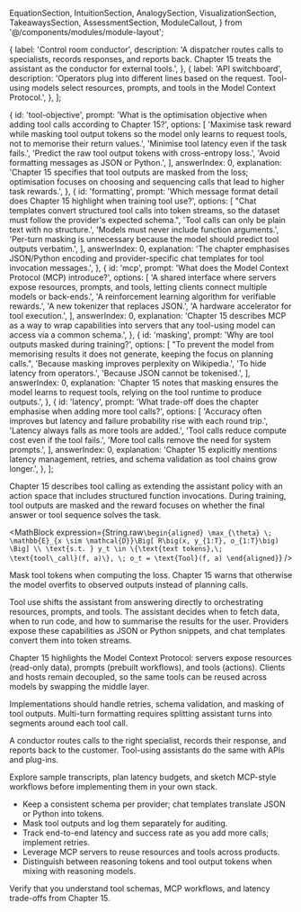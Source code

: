   EquationSection,
  IntuitionSection,
  AnalogySection,
  VisualizationSection,
  TakeawaysSection,
  AssessmentSection,
  ModuleCallout,
} from '@/components/modules/module-layout';

  {
    label: 'Control room conductor',
    description:
      'A dispatcher routes calls to specialists, records responses, and reports back. Chapter 15 treats the assistant as the conductor for external tools.',
  },
  {
    label: 'API switchboard',
    description:
      'Operators plug into different lines based on the request. Tool-using models select resources, prompts, and tools in the Model Context Protocol.',
  },
];

  {
    id: 'tool-objective',
    prompt: 'What is the optimisation objective when adding tool calls according to Chapter 15?',
    options: [
      'Maximise task reward while masking tool output tokens so the model only learns to request tools, not to memorise their return values.',
      'Minimise tool latency even if the task fails.',
      'Predict the raw tool output tokens with cross-entropy loss.',
      'Avoid formatting messages as JSON or Python.',
    ],
    answerIndex: 0,
    explanation:
      'Chapter 15 specifies that tool outputs are masked from the loss; optimisation focuses on choosing and sequencing calls that lead to higher task rewards.',
  },
  {
    id: 'formatting',
    prompt: 'Which message format detail does Chapter 15 highlight when training tool use?',
    options: [
      "Chat templates convert structured tool calls into token streams, so the dataset must follow the provider's expected schema.",
      'Tool calls can only be plain text with no structure.',
      'Models must never include function arguments.',
      'Per-turn masking is unnecessary because the model should predict tool outputs verbatim.',
    ],
    answerIndex: 0,
    explanation:
      'The chapter emphasises JSON/Python encoding and provider-specific chat templates for tool invocation messages.',
  },
  {
    id: 'mcp',
    prompt: 'What does the Model Context Protocol (MCP) introduce?',
    options: [
      'A shared interface where servers expose resources, prompts, and tools, letting clients connect multiple models or back-ends.',
      'A reinforcement learning algorithm for verifiable rewards.',
      'A new tokenizer that replaces JSON.',
      'A hardware accelerator for tool execution.',
    ],
    answerIndex: 0,
    explanation:
      'Chapter 15 describes MCP as a way to wrap capabilities into servers that any tool-using model can access via a common schema.',
  },
  {
    id: 'masking',
    prompt: 'Why are tool outputs masked during training?',
    options: [
      "To prevent the model from memorising results it does not generate, keeping the focus on planning calls.",
      'Because masking improves perplexity on Wikipedia.',
      'To hide latency from operators.',
      'Because JSON cannot be tokenised.',
    ],
    answerIndex: 0,
    explanation:
      'Chapter 15 notes that masking ensures the model learns to request tools, relying on the tool runtime to produce outputs.',
  },
  {
    id: 'latency',
    prompt: 'What trade-off does the chapter emphasise when adding more tool calls?',
    options: [
      'Accuracy often improves but latency and failure probability rise with each round trip.',
      'Latency always falls as more tools are added.',
      'Tool calls reduce compute cost even if the tool fails.',
      'More tool calls remove the need for system prompts.',
    ],
    answerIndex: 0,
    explanation:
      'Chapter 15 explicitly mentions latency management, retries, and schema validation as tool chains grow longer.',
  },
];

<EquationSection id="equation" title="Tool-Calling Objective">
  <p>
    Chapter&nbsp;15 describes tool calling as extending the assistant policy with an action space that includes structured function invocations. During training, tool outputs are masked and the reward focuses on whether the final answer or tool sequence solves the task.
  </p>

  <MathBlock
    expression={String.raw`\begin{aligned}
\max_{\theta} \; \mathbb{E}_{x \sim \mathcal{D}}\Big[ R\big(x, y_{1:T}, o_{1:T}\big) \Big] \\
\text{s.t. } y_t \in \{\text{text tokens},\; \text{tool\_call}(f, a)\}, \; o_t = \text{Tool}(f, a)
\end{aligned}`}
  />

  <ModuleCallout>
    Mask tool tokens when computing the loss. Chapter&nbsp;15 warns that otherwise the model overfits to observed outputs instead of planning calls.
  </ModuleCallout>
</EquationSection>

<IntuitionSection id="intuition" title="Why Structured Tool Use Works">
  <p>
    Tool use shifts the assistant from answering directly to orchestrating resources, prompts, and tools. The assistant decides when to fetch data, when to run code, and how to summarise the results for the user. Providers expose these capabilities as JSON or Python snippets, and chat templates convert them into token streams.
  </p>
  <p>
    Chapter&nbsp;15 highlights the Model Context Protocol: servers expose resources (read-only data), prompts (prebuilt workflows), and tools (actions). Clients and hosts remain decoupled, so the same tools can be reused across models by swapping the middle layer.
  </p>
  <ModuleCallout>
    Implementations should handle retries, schema validation, and masking of tool outputs. Multi-turn formatting requires splitting assistant turns into segments around each tool call.
  </ModuleCallout>
</IntuitionSection>

<AnalogySection id="analogy" title="Analogy: Control Room Conductor">
  <p>
    A conductor routes calls to the right specialist, records their response, and reports back to the customer. Tool-using assistants do the same with APIs and plug-ins.
  </p>
  <AnalogyComparison items={analogyItems} />
</AnalogySection>

<VisualizationSection id="visualization" title="Tool Orchestration Lab">
  <p>
    Explore sample transcripts, plan latency budgets, and sketch MCP-style workflows before implementing them in your own stack.
  </p>
  <ToolCallSimulator />
  <ToolLatencyChart />
  <ToolWorkflowDesigner />
</VisualizationSection>

<TakeawaysSection id="takeaways" title="Operational Notes">
  <ul>
    <li>Keep a consistent schema per provider; chat templates translate JSON or Python into tokens.</li>
    <li>Mask tool outputs and log them separately for auditing.</li>
    <li>Track end-to-end latency and success rate as you add more calls; implement retries.</li>
    <li>Leverage MCP servers to reuse resources and tools across products.</li>
    <li>Distinguish between reasoning tokens and tool output tokens when mixing with reasoning models.</li>
  </ul>
</TakeawaysSection>

<AssessmentSection id="assessment" title="Tool Use Check">
  <p>Verify that you understand tool schemas, MCP workflows, and latency trade-offs from Chapter&nbsp;15.</p>
  <AssessmentQuiz questions={assessmentQuestions} />
</AssessmentSection>
